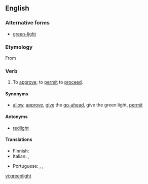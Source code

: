 ==English==

===Alternative forms===
* [[green-light]]

===Etymology===
From {{term|green light}}

===Verb===
{{en-verb|greenlights|greenlighting|'''[[greenlit]]''' ''or'' '''[[greenlighted]]'''}}

# {{transitive}} To [[approve]]; to [[permit]] to [[proceed]].

====Synonyms====
* {{sense|approve}} [[allow]], [[approve]], [[give]] the [[go-ahead]], give the green light, [[permit]]
====Antonyms====
* [[redlight]]

====Translations====
{{trans-top|to approve}}
* Finnish: {{t+|fi|näyttää}} {{t+|fi|vihreä|alt=vihreää}} {{t+|fi|valo|alt=valoa}}
* Italian: {{t|it|approvare}}, {{t|it|omologare}}
{{trans-mid}}
* Portuguese: {{t-|pt|dar o sinal verde}}, {{t+|pt|permitir}}, {{t+|pt|aprovar}}
{{trans-bottom}}


[[vi:greenlight]]